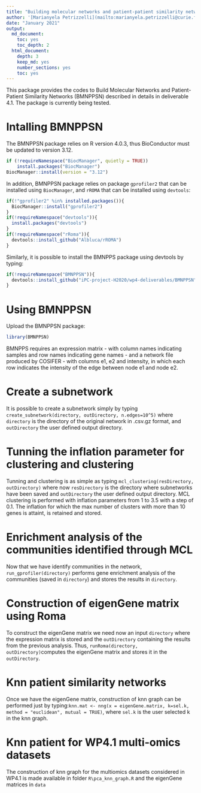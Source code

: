 ---
title: "Building molecular networks and patient-patient similarity networks"
author: '[Marianyela Petrizzelli](mailto:marianyela.petrizzelli@curie.fr)'
date: "January 2021"
output:
  md_document:
    toc: yes
    toc_depth: 2
  html_document:
    depth: 3
    keep_md: yes
    number_sections: yes
    toc: yes
---
This package provides the codes to Build Molecular Networks and Patient-Patient Similarity Networks (BMNPPSN) described in details in deliverable 4.1. 
The package is currently being tested.

# Intalling BMNPPSN
The BMNPPSN package relies on R version 4.0.3, thus BioConductor must be updated to version 3.12. 

```{r, eval=TRUE}
if (!requireNamespace("BiocManager", quietly = TRUE))
    install.packages("BiocManager")
BiocManager::install(version = "3.12")
```
In addition, BMNPPSN package relies on package `gprofiler2` that can be installed using `BiocManager`, and `rROMA` that can be installed using `devtools`:

```{r, eval=FALSE}
if(!"gprofiler2" %in% installed.packages()){
  BiocManager::install("gprofiler2")
}
if(!requireNamespace("devtools")){
  install.packages("devtools")
}
if(!requireNamespace("rRoma")){
  devtools::install_github("Albluca/rROMA")
}
```
Similarly, it is possible to install the BMNPPS package using devtools by typing:
```{r, eval=FALSE}
if(!requireNamespace("BMNPPSN")){
  devtools::install_github("iPC-project-H2020/wp4-deliverables/BMNPPSN")
}
```

# Using BMNPPSN
Upload the BMNPPSN package:
```{r setup}
library(BMNPPSN)
```
BMNPPS requires an expression matrix - with column names indicating samples and row names indicating gene names - and a network file produced by COSIFER - with columns e1, e2 and intensity, in which each row indicates the intensity of the edge between node e1 and node e2. 

# Create a subnetwork
It is possible to create a subnetwork simply by typing 
`create_subnetwork(directory, outDirectory, n.edges=10^5)`
where `directory` is the directory of the original network in .csv.gz format, and `outDirectory` the user defined output directory. 

# Tunning the inflation parameter for clustering and clustering
Tunning and clustering is as simple as typing `mcl_clustering(resDirectory, outDirectory)` where now `resDirectory` is the directory where subnetworks have been saved and `outDirectory` the user defined output directory. MCL clustering is performed with inflation parameters from 1 to 3.5 with a step of 0.1. The inflation for which the max number of clusters with more than 10 genes is attaint, is retained and stored. 

# Enrichment analysis of the communities identified through MCL
Now that we have identify communities in the network, `run_gprofiler(directory)` performs gene enrichment analysis of the communities (saved in `directory`) and stores the results in `directory`. 

# Construction of eigenGene matrix using Roma
To construct the eigenGene matrix we need now an input `directory` where the expression matrix is stored and the `outDirectory` containing the results from the previous analysis. Thus, `runRoma(directory, outDirectory)`computes the eigenGene matrix and stores it in the `outDirectory`. 

# Knn patient similarity networks
Once we have the eigenGene matrix, construction of knn graph can be performed just by typing:`knn.mat <- nng(x = eigenGene.matrix, k=sel.k, method = "euclidean", mutual = TRUE)`, where `sel.k` is the user selected k in the knn graph. 

# Knn patient for WP4.1 multi-omics datasets
The construction of knn graph for the multiomics datasets considered in WP4.1 is made available in folder `R\pca_knn_graph.R` and the eigenGene matrices in `data` 
              







